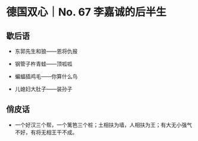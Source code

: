 # 德国双心｜No. 67 李嘉诚的后半生

## 歇后语

- 东郭先生和狼——恩将仇报

- 钢管子杵青蛙——顶呱呱

- 蝙蝠插鸡毛——你算什么鸟

- 儿媳妇大肚子——装孙子

## 俏皮话

- 一个好汉三个帮，一个篱笆三个桩；土相扶为墙，人相扶为王；有大无小强气不好，有将无相王干不成。
